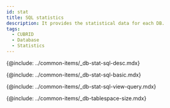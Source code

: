 ```yaml
---
id: stat
title: SQL statistics
description: It provides the statistical data for each DB.
tags:
  - CUBRID
  - Database
  - Statistics
---
```



<!-- SQL 통계 -->

{@include: ../common-items/_db-stat-sql-desc.mdx} 

<!-- SQL 통계 기본 사용 안내 -->

{@include: ../common-items/_db-stat-sql-basic.mdx} 

<!-- 쿼리별 수행 추이, 자세히 보기 -->

{@include: ../common-items/_db-stat-sql-view-query.mdx}

<!-- 테이블스페이스 사이즈 -->

{@include: ../common-items/_db-tablespace-size.mdx}
